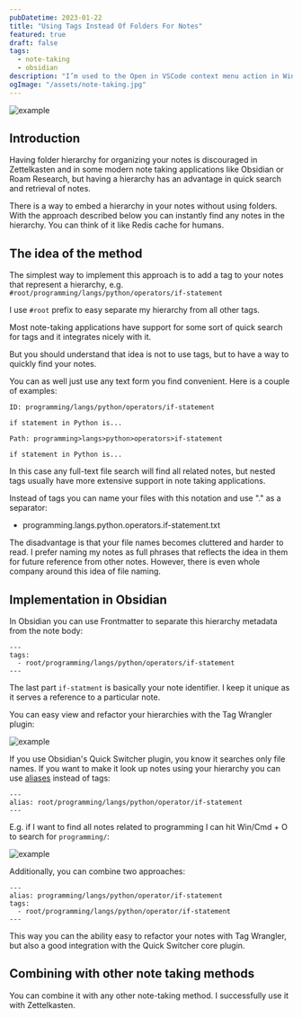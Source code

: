 ```yaml
---
pubDatetime: 2023-01-22
title: "Using Tags Instead Of Folders For Notes"
featured: true
draft: false
tags:
  - note-taking
  - obsidian
description: "I’m used to the Open in VSCode context menu action in Windows, but it was missing in MacOS. So I found how to add it and want to share it."
ogImage: "/assets/note-taking.jpg"
---
```


![example](/assets/note-taking.jpg)

## Introduction

Having folder hierarchy for organizing your notes is discouraged in Zettelkasten and in some modern note taking applications like Obsidian or Roam Research, but having a hierarchy has an advantage in quick search and retrieval of notes.

There is a way to embed a hierarchy in your notes without using folders. With the approach described below you can instantly find any notes in the hierarchy. You can think of it like Redis cache for humans.

## The idea of the method

The simplest way to implement this approach is to add a tag to your notes that represent a hierarchy, e.g. `#root/programming/langs/python/operators/if-statement`

I use `#root` prefix to easy separate my hierarchy from all other tags.

Most note-taking applications have support for some sort of quick search for tags and it integrates nicely with it.

But you should understand that idea is not to use tags, but to have a way to quickly find your notes.

You can as well just use any text form you find convenient. Here is a couple of examples:

```
ID: programming/langs/python/operators/if-statement

if statement in Python is...
```

```
Path: programming>langs>python>operators>if-statement

if statement in Python is...
```

In this case any full-text file search will find all related notes, but nested tags usually have more extensive support in note taking applications.

Instead of tags you can name your files with this notation and use "." as a separator:

- programming.langs.python.operators.if-statement.txt

The disadvantage is that your file names becomes cluttered and harder to read. I prefer naming my notes as full phrases that reflects the idea in them for future reference from other notes. However, there is even whole company around this idea of file naming.

## Implementation in Obsidian

In Obsidian you can use Frontmatter to separate this hierarchy metadata from the note body:

```
---
tags:
  - root/programming/langs/python/operators/if-statement
---
```

The last part `if-statment` is basically your note identifier. I keep it unique as it serves a reference to a particular note.

You can easy view and refactor your hierarchies with the Tag Wrangler plugin:

![example](/assets/20230123000407.png)

If you use Obsidian's Quick Switcher plugin, you know it searches only file names. If you want to make it look up notes using your hierarchy you can use [aliases](https://help.obsidian.md/Linking+notes+and+files/Aliases) instead of tags:

```
---
alias: root/programming/langs/python/operator/if-statement
---
```

E.g. if I want to find all notes related to programming I can hit Win/Cmd + O to search for `programming/`:

![example](/assets/20230123000713.png)

Additionally, you can combine two approaches:

```
---
alias: programming/langs/python/operator/if-statement
tags:
  - root/programming/langs/python/operator/if-statement
---
```

This way you can the ability easy to refactor your notes with Tag Wrangler, but also a good integration with the Quick Switcher core plugin.

## Combining with other note taking methods

You can combine it with any other note-taking method. I successfully use it with Zettelkasten.
